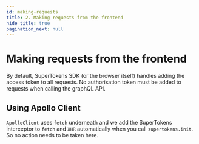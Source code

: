 ```yaml
---
id: making-requests
title: 2. Making requests from the frontend
hide_title: true
pagination_next: null
---
```


# Making requests from the frontend

By default, SuperTokens SDK (or the browser itself) handles adding the access token to all requests. No authorisation token must be added to requests when calling the graphQL API.

## Using Apollo Client
`ApolloClient` uses `fetch` underneath and we add the SuperTokens interceptor to `fetch` and `XHR` automatically when you call `supertokens.init`. So no action needs to be taken here.
